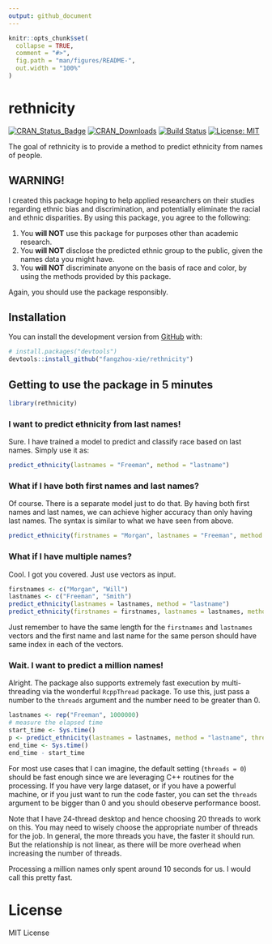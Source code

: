 ```yaml
---
output: github_document
---
```


<!-- README.md is generated from README.Rmd. Please edit that file -->

```r
knitr::opts_chunk$set(
  collapse = TRUE,
  comment = "#>",
  fig.path = "man/figures/README-",
  out.width = "100%"
)
```

<!-- # ```{r, echo = FALSE, results = "hide", message = FALSE} -->
<!-- # suppressMessages(library(badger)) -->
<!-- # ``` -->

# rethnicity

<!-- badges: start -->
<!-- # ```{r, echo = FALSE, results = "asis"} -->
<!-- # cat( -->
<!-- #   badge_cran_release("rethnicity", "green"), -->
<!-- #   badge_cran_download("rethnicity", "grand-total", "green"), -->
<!-- #   badge_cran_checks("rethnicity"), -->
<!-- #   badge_last_commit("fangzhou-xie/rethnicity") -->
<!-- # ) -->
<!-- # ``` -->
[![CRAN_Status_Badge](http://www.r-pkg.org/badges/version/rethnicity)](https://CRAN.R-project.org/package=rethnicity)
[![CRAN_Downloads](http://cranlogs.r-pkg.org/badges/grand-total/rethnicity)](https://CRAN.R-project.org/package=rethnicity)
[![Build Status](https://app.travis-ci.com/fangzhou-xie/rethnicity.svg?branch=main)](https://travis-ci.com/github/fangzhou-xie/rethnicity)
[![License: MIT](https://img.shields.io/badge/License-MIT-yellow.svg)](https://opensource.org/licenses/MIT)
<!-- badges: end -->

The goal of rethnicity is to provide a method to predict ethnicity from names of people.

## WARNING!

I created this package hoping to help applied researchers on their studies regarding ethnic bias and discrimination,
and potentially eliminate the racial and ethnic disparities. By using this package, you agree to the following:

1. You **will NOT** use this package for purposes other than academic research.
2. You **will NOT** disclose the predicted ethnic group to the public, given the names data you might have.
3. You **will NOT** discriminate anyone on the basis of race and color, by using the methods provided by this package.
<!-- 4. You **agree** to advocate racial equality. -->

Again, you should use the package responsibly.

## Installation

<!-- You can install the released version of rethnicity from [CRAN](https://CRAN.R-project.org) with: -->

<!-- ``` r -->
<!-- install.packages("rethnicity") -->
<!-- ``` -->

You can install the development version from [GitHub](https://github.com/) with:

``` r
# install.packages("devtools")
devtools::install_github("fangzhou-xie/rethnicity")
```

## Getting to use the package in 5 minutes

```r
library(rethnicity)
```

### I want to predict ethnicity from last names!

Sure. I have trained a model to predict and classify race based on last names.
Simply use it as:

```r
predict_ethnicity(lastnames = "Freeman", method = "lastname")
```

### What if I have both first names and last names?

Of course. There is a separate model just to do that.
By having both first names and last names, we can achieve higher accuracy than only having last names.
The syntax is similar to what we have seen from above.

```r
predict_ethnicity(firstnames = "Morgan", lastnames = "Freeman", method = "fullname")
```

### What if I have multiple names?

Cool. I got you covered. Just use vectors as input.

```r
firstnames <- c("Morgan", "Will")
lastnames <- c("Freeman", "Smith")
predict_ethnicity(lastnames = lastnames, method = "lastname")
predict_ethnicity(firstnames = firstnames, lastnames = lastnames, method = "fullname")
```

Just remember to have the same length for the `firstnames` and `lastnames` vectors and the first name and last name
for the same person should have same index in each of the vectors.

### Wait. I want to predict a million names!

Alright. The package also supports extremely fast execution by multi-threading via the wonderful `RcppThread` package.
To use this, just pass a number to the `threads` argument and the number need to be greater than 0.

```r
lastnames <- rep("Freeman", 1000000)
# measure the elapsed time
start_time <- Sys.time()
p <- predict_ethnicity(lastnames = lastnames, method = "lastname", threads = 20)
end_time <- Sys.time()
end_time - start_time
```

For most use cases that I can imagine, the default setting (`threads = 0`) should be fast enough since we are leveraging C++
routines for the processing. If you have very large dataset, or if you have a powerful machine, or if you just
want to run the code faster, you can set the `threads` argument to be bigger than 0 and you should obeserve
performance boost.

Note that I have 24-thread desktop and hence choosing 20 threads to work on this. You may need to wisely choose
the appropriate number of threads for the job. In general, the more threads you have, the faster it should run.
But the relationship is not linear, as there will be more overhead when increasing the number of threads.

<!-- ```{r} -->
<!-- lastnames <- rep("Freeman", 1000000) -->
<!-- # measure the elapsed time -->
<!-- start_time <- Sys.time() -->
<!-- p <- predict_ethnicity(lastnames = lastnames, method = "lastname", threads = 10) -->
<!-- end_time <- Sys.time() -->
<!-- end_time - start_time -->
<!-- ``` -->

Processing a million names only spent around 10 seconds for us. I would call this pretty fast.

# License

MIT License
